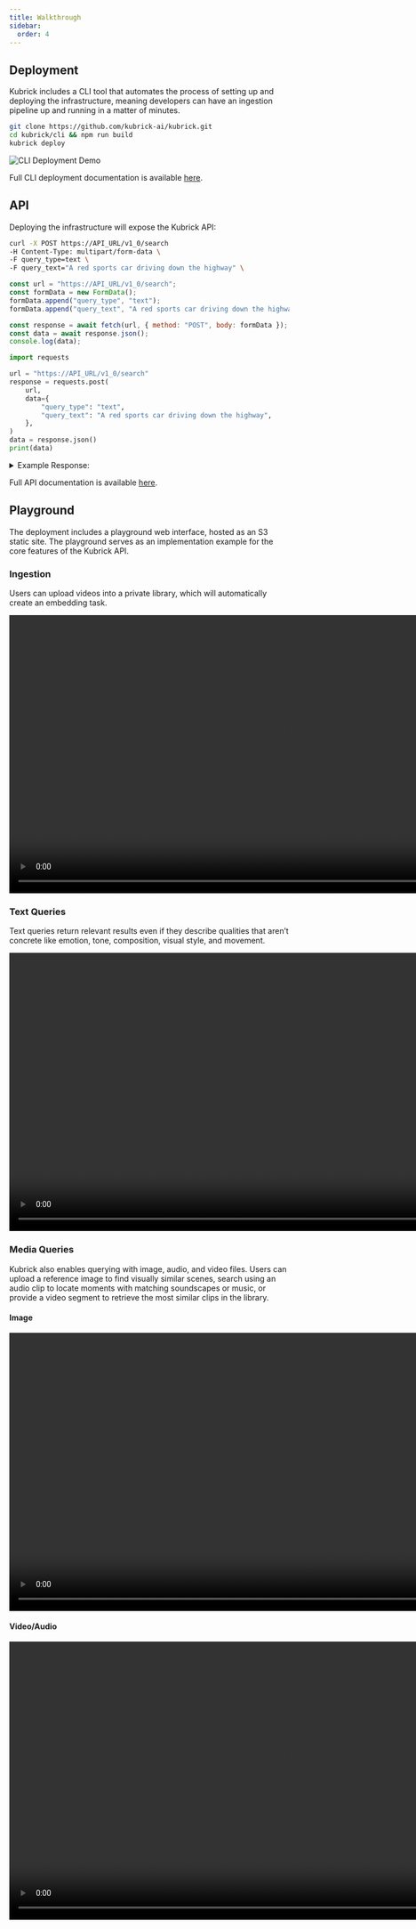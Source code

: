 ```yaml
---
title: Walkthrough
sidebar:
  order: 4
---
```



## Deployment

Kubrick includes a CLI tool that automates the process of setting up and
deploying the infrastructure, meaning developers can have an ingestion pipeline
up and running in a matter of minutes.

```bash
git clone https://github.com/kubrick-ai/kubrick.git
cd kubrick/cli && npm run build
kubrick deploy
```

<Image src={cliDemoDeploy} alt='CLI Deployment Demo' width={800} height={800} />

Full CLI deployment documentation is available [here](/guides/quick-start).

## API

Deploying the infrastructure will expose the Kubrick API:

<Tabs>
  <TabItem label='bash'>

```bash
curl -X POST https://API_URL/v1_0/search
-H Content-Type: multipart/form-data \
-F query_type=text \
-F query_text="A red sports car driving down the highway" \
```

  </TabItem>

  <TabItem label='js'>

```js
const url = "https://API_URL/v1_0/search";
const formData = new FormData();
formData.append("query_type", "text");
formData.append("query_text", "A red sports car driving down the highway");

const response = await fetch(url, { method: "POST", body: formData });
const data = await response.json();
console.log(data);
```

  </TabItem>

  <TabItem label='python'>

```py
import requests

url = "https://API_URL/v1_0/search"
response = requests.post(
    url,
    data={
        "query_type": "text",
        "query_text": "A red sports car driving down the highway",
    },
)
data = response.json()
print(data)
```

  </TabItem>
</Tabs>

<details>
  <summary>Example Response:</summary>

```json
{
  "data": [
    {
      "id": 1234,
      "modality": "visual-text",
      "scope": "clip",
      "start_time": 6.0,
      "end_time": 12.0,
      "similarity": 0.7654,
      "video": {
        "id": 5678,
        "s3_bucket": "kubrick-video-library-<uuid>",
        "s3_key": "uploads/<uuid>/red-sports-car.mp4",
        "filename": "red-sports-car.mp4",
        "duration": 120.0,
        "created_at": "2025-08-05T00:00:00.000000",
        "updated_at": "2025-08-05T00:00:00.000000",
        "height": 1080,
        "width": 1920,
        "url": "<presigned_url>"
      }
    }
    ...
  ],
  "metadata": { "page": 0, "limit": 10, "total": 10 }
}
```

</details>

Full API documentation is available [here](/api).

## Playground

The deployment includes a playground web interface, hosted as an S3 static site.
The playground serves as an implementation example for the core features of the
Kubrick API.

### Ingestion

Users can upload videos into a private library, which will automatically create
an embedding task.

<video controls muted width="1000">
  <source src={ingestionWalkthrough} type="video/mp4" />
  Your browser does not support the video tag.
</video>

### Text Queries

Text queries return relevant results even if they describe qualities that aren’t
concrete like emotion, tone, composition, visual style, and movement.

<video controls muted width="1000">
  <source src={searchTextWalkthrough} type="video/mp4" />
  Your browser does not support the video tag.
</video>

### Media Queries

Kubrick also enables querying with image, audio, and video files. Users can
upload a reference image to find visually similar scenes, search using an audio
clip to locate moments with matching soundscapes or music, or provide a video
segment to retrieve the most similar clips in the library.

#### Image

<video controls muted width="1000">
  <source src={searchImageWalkthrough} type="video/mp4" />
  Your browser does not support the video tag.
</video>

#### Video/Audio

<video controls width="1000">
  <source src={searchVideoWalkthrough} type="video/mp4" />
  Your browser does not support the video tag.
</video>
